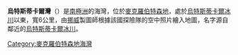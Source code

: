 {{coord|67|33|S|61|28|E|display=title}}

'''烏特斯蒂卡爾灣'''（{{lang-en|Utstikkar Bay}}）是[[南極洲|南極洲]]的海灣，位於[[麥克羅伯特森地|麥克羅伯特森地]]，處於[[烏特斯蒂卡爾冰川|烏特斯蒂卡爾冰川]]以東，寬6公里，由[[挪威|挪威]]製圖師根據該國探險隊的空中照片繪入地圖，名字源自鄰近的[[烏特斯蒂卡爾冰川|烏特斯蒂卡爾冰川]]。

{{DEFAULTSORT:Utstikkar Bay}}
[[Category:麥克羅伯特森地海灣|Category:麥克羅伯特森地海灣]]


{{MacRobertsonLand-geo-stub}}
